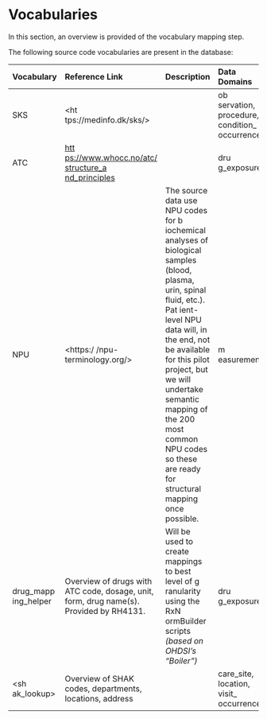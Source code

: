 # Vocabularies {#vocabulary-mapping}

In this section, an overview is provided of the vocabulary mapping step.  

The following source code vocabularies are present in the database: 

| Vocabulary           | Reference Link                                                                                                     | Description                                                                                                                                                                                                                                                                                                                                  | Data Domains                                    |
|:---------------------|:-------------------------------------------------------------------------------------------------------------------|:---------------------------------------------------------------------------------------------------------------------------------------------------------------------------------------------------------------------------------------------------------------------------------------------------------------------------------------------|:------------------------------------------------|
| SKS                  | \<ht tps://medinfo.dk/sks/\>                                                                                       |                                                                                                                                                                                                                                                                                                                                              | ob servation, procedure, condition\_ occurrence |
| ATC                  | [htt ps://www.whocc.no/atc/ structure_a nd_principles](https:/%20/www.whocc.no/atc/%20str%20ucture_and_principles) |                                                                                                                                                                                                                                                                                                                                              | dru g_exposure                                  |
| NPU                  | \<https:/ /npu-terminology.org/\>                                                                                  | The source data use NPU codes for b iochemical analyses of biological samples (blood, plasma, urin, spinal fluid, etc.). Pat ient-level NPU data will, in the end, not be available for this pilot project, but we will undertake semantic mapping of the 200 most common NPU codes so these are ready for structural mapping once possible. | m easurement                                    |
| drug_mapp ing_helper | Overview of drugs with ATC code, dosage, unit, form, drug name(s). Provided by RH4131.                             | Will be used to create mappings to best level of g ranularity using the RxN ormBuilder scripts *(based on OHDSI's "Boiler")*                                                                                                                                                                                                                 | dru g_exposure                                  |
| \<sh ak_lookup\>     | Overview of SHAK codes, departments, locations, address                                                            |                                                                                                                                                                                                                                                                                                                                              | care_site, location, visit\_ occurrence         |
